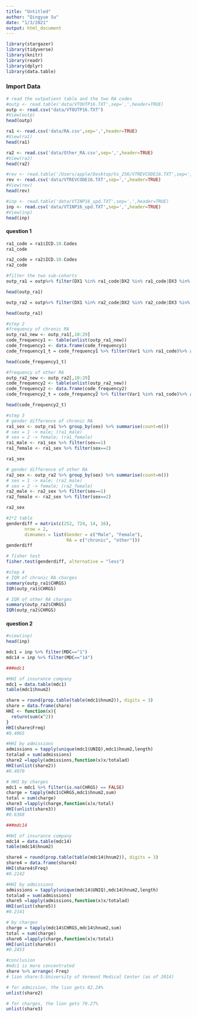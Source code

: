 ```yaml
---
title: "Untitled"
author: "Qingyue Su"
date: "1/3/2021"
output: html_document
---
```


```r
library(stargazer)
library(tidyverse)
library(knitr)
library(readr)
library(dplyr)
library(data.table)
```

### Import Data

```r

# read the outpatient table and the two RA codes 
#outp <- read.table('data/VTOUTP16.TXT',sep=',',header=TRUE)
outp <- read.csv("data/VTOUTP16.TXT")
#View(outp)
head(outp)
```

```r
ra1 <- read.csv('data/RA.csv',sep=',',header=TRUE)
#View(ra1)
head(ra1)
```

```r
ra2 <- read.csv('data/Other_RA.csv',sep=',',header=TRUE)
#View(ra2)
head(ra2)
```

```r
#rev <- read.table('/Users/apple/Desktop/hs_256/VTREVCODE16.TXT',sep=',',header=TRUE)
rev <- read.csv('data/VTREVCODE16.TXT',sep=',',header=TRUE)
#View(rev)
head(rev)
```

```r
#inp <- read.table('data/VTINP16_upd.TXT',sep=',',header=TRUE)
inp <- read.csv('data/VTINP16_upd.TXT',sep=',',header=TRUE)
#View(inp)
head(inp)
```

#### question 1

```r
ra1_code = ra1$ICD.10.Codes
ra1_code
```

```r
ra2_code = ra2$ICD.10.Codes
ra2_code
```

```r
#filter the two sub-cohorts
outp_ra1 = outp%>% filter(DX1 %in% ra1_code|DX2 %in% ra1_code|DX3 %in% ra1_code|DX4 %in% ra1_code|DX5 %in% ra1_code|DX6 %in% ra1_code|DX7 %in% ra1_code|DX8 %in% ra1_code|DX9 %in% ra1_code|DX10 %in% ra1_code|DX11 %in% ra1_code|DX12 %in% ra1_code|DX13 %in% ra1_code|DX14 %in% ra1_code|DX15 %in% ra1_code|DX16 %in% ra1_code|DX17 %in% ra1_code|DX18 %in% ra1_code|DX19 %in% ra1_code|DX20 %in% ra1_code)

head(outp_ra1)
```

```r
outp_ra2 = outp%>% filter(DX1 %in% ra2_code|DX2 %in% ra2_code|DX3 %in% ra2_code|DX4 %in% ra2_code|DX5 %in% ra2_code|DX6 %in% ra2_code|DX7 %in% ra2_code|DX8 %in% ra2_code|DX9 %in% ra2_code|DX10 %in% ra2_code|DX11 %in% ra2_code|DX12 %in% ra2_code|DX13 %in% ra2_code|DX14 %in% ra2_code|DX15 %in% ra2_code|DX16 %in% ra2_code|DX17 %in% ra2_code|DX18 %in% ra2_code|DX19 %in% ra2_code|DX20 %in% ra2_code)

head(outp_ra1)
```

```r
#step 2
#frequency of chronic RA
outp_ra1_new <- outp_ra1[,10:29]
code_frequency1 <- table(unlist(outp_ra1_new))
code_frequency1 <- data.frame(code_frequency1)
code_frequency1_t = code_frequency1 %>% filter(Var1 %in% ra1_code)%>% arrange(-Freq)

head(code_frequency1_t)
```

```r
#frequency of other RA
outp_ra2_new <- outp_ra2[,10:29]
code_frequency2 <- table(unlist(outp_ra2_new))
code_frequency2 <- data.frame(code_frequency2)
code_frequency2_t = code_frequency2 %>% filter(Var1 %in% ra1_code)%>% arrange(-Freq)

head(code_frequency2_t)
```

```r
#step 3
# gender difference of chronic RA
ra1_sex <- outp_ra1 %>% group_by(sex) %>% summarise(count=n())
# sex = 1 -> male; (ra1_male)
# sex = 2 -> female; (ra1_female)
ra1_male <- ra1_sex %>% filter(sex==1)
ra1_female <- ra1_sex %>% filter(sex==2)

ra1_sex
```

```r
# gender difference of other RA
ra2_sex <- outp_ra2 %>% group_by(sex) %>% summarise(count=n())
# sex = 1 -> male; (ra2_male)
# sex = 2 -> female; (ra2_female)
ra2_male <- ra2_sex %>% filter(sex==1)
ra2_female <- ra2_sex %>% filter(sex==2)

ra2_sex
```

```r
#2*2 table
genderdiff = matrix(c(252, 724, 14, 16),
       nrow = 2,
       dimnames = list(Gender = c("Male", "Female"),
                       RA = c("chronic", "other")))
genderdiff
```

```r
# fisher test
fisher.test(genderdiff, alternative = "less")
```

```r
#step 4
# IQR of chronic RA charges
summary(outp_ra1$CHRGS)
IQR(outp_ra1$CHRGS)
```

```r
# IQR of other RA charges
summary(outp_ra2$CHRGS)
IQR(outp_ra2$CHRGS)
```

#### question 2

```r
#view(inp)
head(inp)
```

```r
mdc1 = inp %>% filter(MDC=="1")
mdc14 = inp %>% filter(MDC=="14")
```

```r
###mdc1

#HHI of insurance company
mdc1 = data.table(mdc1)
table(mdc1$hnum2)
```

```r
share = round(prop.table(table(mdc1$hnum2)), digits = 3)
share = data.frame(share)
HHI <- function(x){
  return(sum(x^2))
}
HHI(share$Freq)
#0.4065
```

```r
#HHI by admissions
admissions = tapply(unique(mdc1$UNIQ),mdc1$hnum2,length)
totalad = sum(admissions)
share2 =lapply(admissions,function(x)x/totalad)
HHI(unlist(share2))
#0.4070
```

```r
# HHI by charges
mdc1 = mdc1 %>% filter(is.na(CHRGS) == FALSE)
charge = tapply(mdc1$CHRGS,mdc1$hnum2,sum)
total = sum(charge)
share3 =lapply(charge,function(x)x/total)
HHI(unlist(share3))
#0.6368
```

```r
###mdc14

#HHI of insurance company
mdc14 = data.table(mdc14)
table(mdc14$hnum2)
```

```r
share4 = round(prop.table(table(mdc14$hnum2)), digits = 3)
share4 = data.frame(share4)
HHI(share4$Freq)
#0.2142
```

```r
#HHI by admissions
admissions = tapply(unique(mdc14$UNIQ),mdc14$hnum2,length)
totalad = sum(admissions)
share5 =lapply(admissions,function(x)x/totalad)
HHI(unlist(share5))
#0.2141
```

```r
# by charges
charge = tapply(mdc14$CHRGS,mdc14$hnum2,sum)
total = sum(charge)
share6 =lapply(charge,function(x)x/total)
HHI(unlist(share6))
#0.2453
```

```r
#conclusion
#mdc1 is more concentrated
share %>% arrange(-Freq)
# lion share:5:University of Vermont Medical Center (as of 2014)
```

```r
# for admission, the lion gets 62.24%
unlist(share2)
```

```r
# for charges, the lion gets 79.27%
unlist(share3)
```

